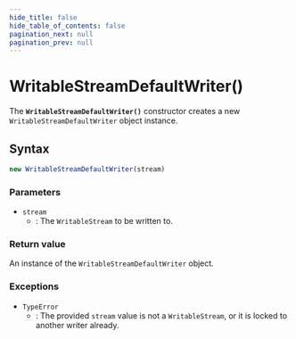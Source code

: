```yaml
---
hide_title: false
hide_table_of_contents: false
pagination_next: null
pagination_prev: null
---
```

# WritableStreamDefaultWriter()

The **`WritableStreamDefaultWriter()`**
constructor creates a new `WritableStreamDefaultWriter` object instance.

## Syntax

```js
new WritableStreamDefaultWriter(stream)
```

### Parameters

- `stream`
  - : The `WritableStream` to be written to.

### Return value

An instance of the `WritableStreamDefaultWriter` object.

### Exceptions

- `TypeError`
  - : The provided `stream` value is not a `WritableStream`, or it
    is locked to another writer already.
